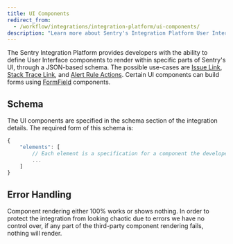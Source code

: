 ```yaml
---
title: UI Components
redirect_from:
  - /workflow/integrations/integration-platform/ui-components/
description: "Learn more about Sentry's Integration Platform User Interface (UI) components and how they provide developers with the ability to define UI components to render within specific parts of Sentry's UI, through a JSON-based schema."
---
```


The Sentry Integration Platform provides developers with the ability to define User Interface components to render within specific parts of Sentry's UI, through a JSON-based schema. The possible use-cases are [Issue Link](/product/integrations/integration-platform/ui-components/issue-link), [Stack Trace Link](/product/integrations/integration-platform/ui-components/stacktrace-link), and [Alert Rule Actions](/product/integrations/integration-platform/ui-components/alert-rule-action). Certain UI components can build forms using [FormField](/product/integrations/integration-platform/ui-components/formfield) components.

## Schema

The UI components are specified in the schema section of the integration details. The required form of this schema is:

```javascript
{
    "elements": [
        // Each element is a specification for a component the developer wants to use.
        ...
    ]
}
```


## Error Handling

Component rendering either 100% works or shows nothing. In order to protect the integration from looking chaotic due to errors we have no control over, if any part of the third-party component rendering fails, nothing will render.
